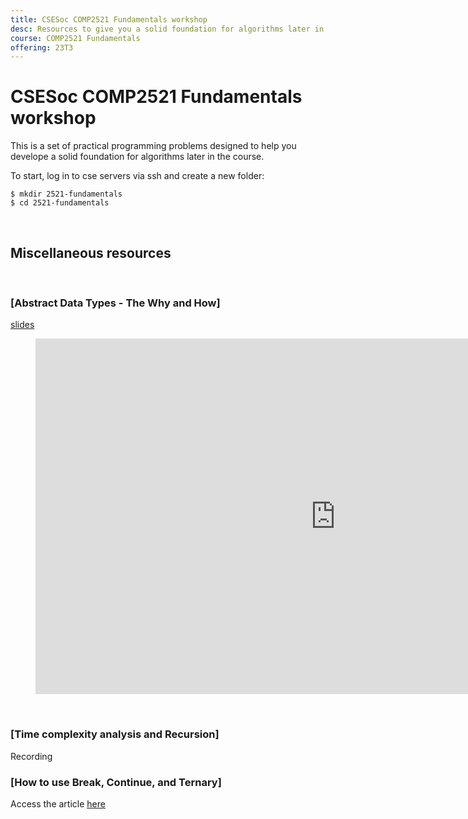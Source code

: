 ```yaml
---
title: CSESoc COMP2521 Fundamentals workshop
desc: Resources to give you a solid foundation for algorithms later in the course 😄
course: COMP2521 Fundamentals
offering: 23T3
---
```


# CSESoc COMP2521 Fundamentals workshop

This is a set of practical programming problems designed to help you develope a solid foundation for algorithms later in the course.

To start, log in to cse servers via ssh and create a new folder:

```bash:~
$ mkdir 2521-fundamentals
$ cd 2521-fundamentals
```

<br />

## Miscellaneous resources

<br />

### [Abstract Data Types - The Why and How]

[slides](https://docs.google.com/presentation/d/1NbOnPYKxG3q6Yugj3z_CgHTvlC707KSc1FnJWBbjZvk/edit?usp=sharing)

<figure class="video_container">
  <iframe
    src="https://docs.google.com/presentation/d/e/2PACX-1vQyClrhYOlgJ2duoeYd2eBVn21P4-lZ53pR10yWVk-Ou8XbtIeMpL2lKLAdZTIeikowLHdfrLSRoYs1/embed?start=false&loop=false&delayms=3000"
    frameborder="0"
    width="960"
    height="569"
    allowfullscreen="true"
    mozallowfullscreen="true"
    webkitallowfullscreen="true"></iframe>
</figure>

<br />

### [Time complexity analysis and Recursion]

<span> Recording </span>

### [How to use Break, Continue, and Ternary]

Access the article [here](/articles/break-continue-ternary)
